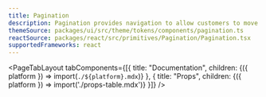 ```yaml
---
title: Pagination
description: Pagination provides navigation to allow customers to move between large sets of content that are distributed across multiple pages.
themeSource: packages/ui/src/theme/tokens/components/pagination.ts
reactSource: packages/react/src/primitives/Pagination/Pagination.tsx
supportedFrameworks: react
---
```



<PageTabLayout 
  tabComponents={[{
    title: "Documentation", 
    children: <Fragment>{({ platform }) => import(`./${platform}.mdx`)}</Fragment>
  },
  {
    title: "Props", 
    children: <Fragment>{({ platform }) => import('./props-table.mdx')}</Fragment>
  }]}
/>
